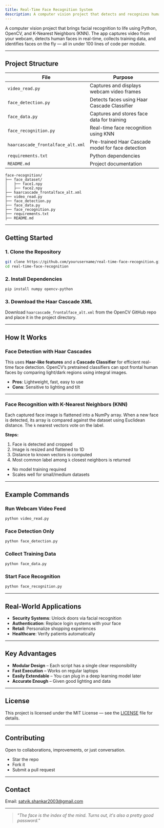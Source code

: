 ```yaml
---
title: Real-Time Face Recognition System
description: A computer vision project that detects and recognizes human faces in real-time using Python, OpenCV, and KNN — all in under 100 lines of code per module.
---
```


A computer vision project that brings facial recognition to life using Python, OpenCV, and K-Nearest Neighbors (KNN). The app captures video from your webcam, detects human faces in real-time, collects training data, and identifies faces on the fly — all in under 100 lines of code per module.

---

## Project Structure

| File | Purpose |
|------|---------|
| `video_read.py` | Captures and displays webcam video frames |
| `face_detection.py` | Detects faces using Haar Cascade Classifier |
| `face_data.py` | Captures and stores face data for training |
| `face_recognition.py` | Real-time face recognition using KNN |
| `haarcascade_frontalface_alt.xml` | Pre-trained Haar Cascade model for face detection |
| `requirements.txt` | Python dependencies |
| `README.md` | Project documentation |

```
face-recognition/
├── face_dataset/
│   ├── face1.npy
│   ├── face2.npy
├── haarcascade_frontalface_alt.xml
├── video_read.py
├── face_detection.py
├── face_data.py
├── face_recognition.py
├── requirements.txt
├── README.md
```

---

## Getting Started

### 1. Clone the Repository

```bash
git clone https://github.com/yourusername/real-time-face-recognition.git
cd real-time-face-recognition
```

### 2. Install Dependencies

```bash
pip install numpy opencv-python
```

### 3. Download the Haar Cascade XML

Download `haarcascade_frontalface_alt.xml` from the OpenCV GitHub repo and place it in the project directory.

---

## How It Works

### Face Detection with Haar Cascades

This uses **Haar-like features** and a **Cascade Classifier** for efficient real-time face detection. OpenCV’s pretrained classifiers can spot frontal human faces by comparing light/dark regions using integral images.

- **Pros**: Lightweight, fast, easy to use  
- **Cons**: Sensitive to lighting and tilt

---

### Face Recognition with K-Nearest Neighbors (KNN)

Each captured face image is flattened into a NumPy array. When a new face is detected, its array is compared against the dataset using Euclidean distance. The `k` nearest vectors vote on the label.

**Steps:**

1. Face is detected and cropped  
2. Image is resized and flattened to 1D  
3. Distance to known vectors is computed  
4. Most common label among `k` closest neighbors is returned

- No model training required  
- Scales well for small/medium datasets

---

## Example Commands

### Run Webcam Video Feed

```bash
python video_read.py
```

### Face Detection Only

```bash
python face_detection.py
```

### Collect Training Data

```bash
python face_data.py
```

### Start Face Recognition

```bash
python face_recognition.py
```

---

## Real-World Applications

- **Security Systems**: Unlock doors via facial recognition  
- **Authentication**: Replace login systems with your face  
- **Retail**: Personalize shopping experiences  
- **Healthcare**: Verify patients automatically

---

## Key Advantages

- **Modular Design** – Each script has a single clear responsibility  
- **Fast Execution** – Works on regular laptops  
- **Easily Extendable** – You can plug in a deep learning model later  
- **Accurate Enough** – Given good lighting and data

---

## License

This project is licensed under the MIT License — see the [LICENSE](https://github.com/git/git-scm.com/blob/main/MIT-LICENSE.txt) file for details.

---

## Contributing

Open to collaborations, improvements, or just conversation.

- Star the repo  
- Fork it  
- Submit a pull request

---

## Contact

Email: [satvik.shankar2003@gmail.com](mailto:satvik.shankar2003@gmail.com)

---

> *"The face is the index of the mind. Turns out, it's also a pretty good password."*
